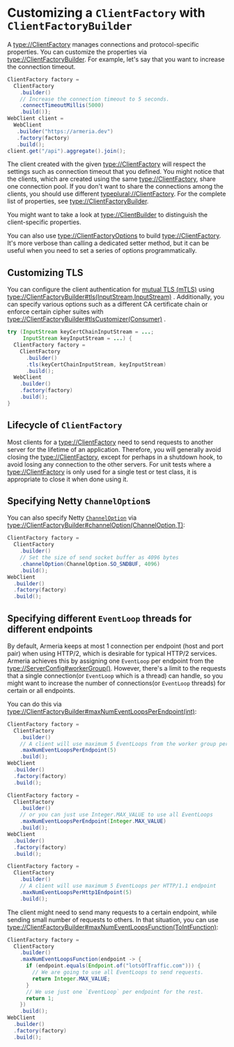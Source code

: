 # Customizing a `ClientFactory` with `ClientFactoryBuilder`

A <type://ClientFactory> manages connections and protocol-specific properties.
You can customize the properties via <type://ClientFactoryBuilder>. For example,
let's say that you want to increase the connection timeout.

```java
ClientFactory factory =
  ClientFactory
    .builder()
    // Increase the connection timeout to 5 seconds.
    .connectTimeoutMillis(5000)
    .build());
WebClient client =
  WebClient
   .builder("https://armeria.dev")
   .factory(factory)
   .build();
client.get("/api").aggregate().join();
```

The client created with the given <type://ClientFactory> will respect the settings such as connection timeout
that you defined.
You might notice that the clients, which are created using the same <type://ClientFactory>,
share one connection pool. If you don't want to share the connections among the clients,
you should use different <typeplural://ClientFactory>.
For the complete list of properties, see <type://ClientFactoryBuilder>.

<Tip>

  You might want to take a look at <type://ClientBuilder> to distinguish the client-specific properties.

</Tip>

You can also use <type://ClientFactoryOptions> to build <type://ClientFactory>.
It's more verbose than calling a dedicated setter method, but it can be useful when you need to
set a series of options programmatically.

## Customizing TLS

You can configure the client authentication
for [mutual TLS (mTLS)](https://www.cloudflare.com/learning/access-management/what-is-mutual-tls/)
using <type://ClientFactoryBuilder#tls(InputStream,InputStream)> .
Additionally, you can specify various options such as a different CA certificate chain or enforce certain 
cipher suites with <type://ClientFactoryBuilder#tlsCustomizer(Consumer)> .

```java
try (InputStream keyCertChainInputStream = ...;
     InputStream keyInputStream = ...) {
  ClientFactory factory =
    ClientFactory
      .builder()
      .tls(keyCertChainInputStream, keyInputStream)
      .build();
  WebClient
    .builder()
    .factory(factory)
    .build();
}
```

## Lifecycle of `ClientFactory`

Most clients for a <type://ClientFactory> need to send requests to another server for the lifetime of an application.
Therefore, you will generally avoid closing the <type://ClientFactory>, except for perhaps in a shutdown hook,
to avoid losing any connection to the other servers.
For unit tests where a <type://ClientFactory> is only used for a single test or test class,
it is appropriate to close it when done using it.

## Specifying Netty `ChannelOption`s

You can also specify Netty [`ChannelOption`](https://netty.io/4.1/api/io/netty/channel/ChannelOption.html)
via <type://ClientFactoryBuilder#channelOption(ChannelOption,T)>:

```java
ClientFactory factory =
  ClientFactory
    .builder()
    // Set the size of send socket buffer as 4096 bytes
    .channelOption(ChannelOption.SO_SNDBUF, 4096)
    .build();
WebClient
  .builder()
  .factory(factory)
  .build();
```

## Specifying different `EventLoop` threads for different endpoints

By default, Armeria keeps at most 1 connection per endpoint (host and port pair) when using HTTP/2,
which is desirable for typical HTTP/2 services. Armeria achieves this by assigning one `EventLoop` per endpoint
from the <type://ServerConfig#workerGroup()>. However, there's a limit to the requests that
a single connection(or `EventLoop` which is a thread) can handle, so you might want to increase
the number of connections(or `EventLoop` threads) for certain or all endpoints.

You can do this via <type://ClientFactoryBuilder#maxNumEventLoopsPerEndpoint(int)>:

```java
ClientFactory factory =
  ClientFactory
    .builder()
    // A client will use maximum 5 EventLoops from the worker group per endpoint
    .maxNumEventLoopsPerEndpoint(5)
    .build();
WebClient
  .builder()
  .factory(factory)
  .build();

ClientFactory factory =
  ClientFactory
    .builder()
    // or you can just use Integer.MAX_VALUE to use all EventLoops
    .maxNumEventLoopsPerEndpoint(Integer.MAX_VALUE)
    .build();
WebClient
  .builder()
  .factory(factory)
  .build();

ClientFactory factory =
  ClientFactory
    .builder()
    // A client will use maximum 5 EventLoops per HTTP/1.1 endpoint
    .maxNumEventLoopsPerHttp1Endpoint(5)
    .build();
```

The client might need to send many requests to a certain endpoint, while sending small number of requests to others.
In that situation, you can use <type://ClientFactoryBuilder#maxNumEventLoopsFunction(ToIntFunction)>:

```java
ClientFactory factory =
  ClientFactory
    .builder()
    .maxNumEventLoopsFunction(endpoint -> {
      if (endpoint.equals(Endpoint.of("lotsOfTraffic.com"))) {
        // We are going to use all EventLoops to send requests.
        return Integer.MAX_VALUE;
      }
      // We use just one `EventLoop` per endpoint for the rest.
      return 1;
    })
    .build();
WebClient
  .builder()
  .factory(factory)
  .build();
```
